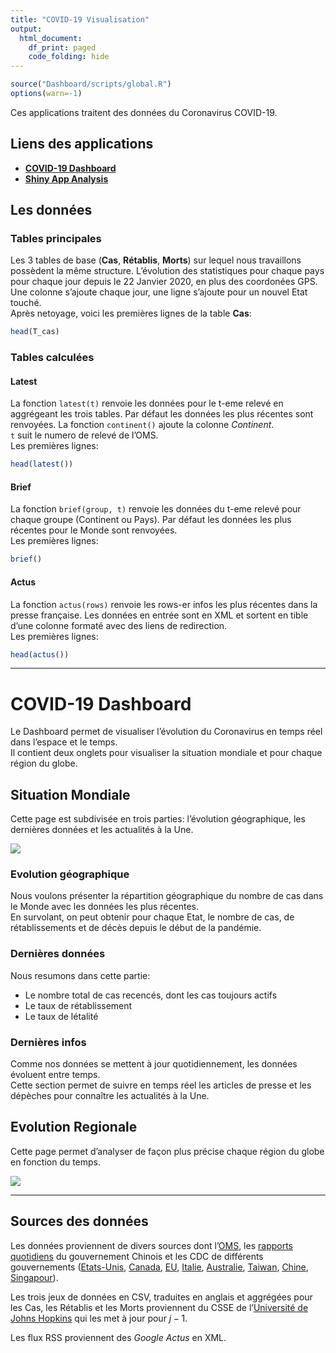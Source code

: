 ```yaml
---
title: "COVID-19 Visualisation"
output:
  html_document:
    df_print: paged
    code_folding: hide
---
```


```r
source("Dashboard/scripts/global.R")
options(warn=-1)
```

Ces applications traitent des données du Coronavirus COVID-19.  

## Liens des applications
- [**COVID-19 Dashboard**](https://lrakotoson.shinyapps.io/Covid-19/)
- [**Shiny App Analysis**]()

## Les données
### Tables principales
Les 3 tables de base (**Cas**, **Rétablis**, **Morts**) sur lequel nous travaillons possèdent la même structure. L'évolution des statistiques pour chaque pays pour chaque jour depuis le 22 Janvier 2020, en plus des coordonées GPS.  
Une colonne s'ajoute chaque jour, une ligne s'ajoute pour un nouvel Etat touché.  
Après netoyage, voici les premières lignes de la table **Cas**:
```r
head(T_cas)
```

### Tables calculées
#### Latest
La fonction `latest(t)` renvoie les données pour le t-eme relevé en aggrégeant les trois tables. Par défaut les données les plus récentes sont renvoyées. La fonction `continent()` ajoute la colonne *Continent*.  
`t` suit le numero de relevé de l'OMS.  
Les premières lignes:
```r
head(latest())
```


#### Brief  
La fonction `brief(group, t)` renvoie les données du t-eme relevé pour chaque groupe (Continent ou Pays). Par défaut les données les plus récentes pour le Monde sont renvoyées.  
Les premières lignes:
```r
brief()
```

#### Actus
La fonction `actus(rows)` renvoie les rows-er infos les plus récentes dans la presse française. Les données en entrée sont en XML et sortent en tible d'une colonne formaté avec des liens de redirection.  
Les premières lignes:
```r
head(actus())
```

<hr>

# COVID-19 Dashboard
Le Dashboard permet de visualiser l'évolution du Coronavirus en temps réel dans l'espace et le temps.  
Il contient deux onglets pour visualiser la situation mondiale et pour chaque région du globe.

## Situation Mondiale
Cette page est subdivisée en trois parties: l'évolution géographique, les dernières données et les actualités à la Une.

<div align="center">
<img src="assets/SituationMondiale.png">
</div>

### Evolution géographique
Nous voulons présenter la répartition géographique du nombre de cas dans le Monde avec les données les plus récentes.  
En survolant, on peut obtenir pour chaque Etat, le nombre de cas, de rétablissements et de décès depuis le début de la pandémie.

### Dernières données
Nous resumons dans cette partie:

- Le nombre total de cas recencés, dont les cas toujours actifs
- Le taux de rétablissement
- Le taux de létalité

### Dernières infos
Comme nos données se mettent à jour quotidiennement, les données évoluent entre temps.  
Cette section permet de suivre en temps réel les articles de presse et les dépèches pour connaître les actualités à la Une.

## Evolution Regionale
Cette page permet d'analyser de façon plus précise chaque région du globe en fonction du temps.

<div align="center">
<img src="assets/EvolutionRegionale.png">
</div>


<hr>

## Sources des données
Les données proviennent de divers sources dont l'[OMS](https://www.who.int/emergencies/diseases/novel-coronavirus-2019/situation-reports/), 
les [rapports quotidiens](http://www.nhc.gov.cn/yjb/pzhgli/new_list.shtml) 
du gouvernement Chinois et les CDC de différents gouvernements ([Etats-Unis](https://www.cdc.gov/coronavirus/2019-ncov/index.html), 
[Canada](https://www.canada.ca/en/public-health/services/diseases/coronavirus.html), 
[EU](https://www.ecdc.europa.eu/en/geographical-distribution-2019-ncov-cases), 
[Italie](http://www.salute.gov.it/nuovocoronavirus), 
[Australie](https://www.health.gov.au/news/coronavirus-update-at-a-glance), 
[Taiwan](https://sites.google.com/cdc.gov.tw/2019ncov/taiwan?authuser=0), 
[Chine](http://weekly.chinacdc.cn/news/TrackingtheEpidemic.htm), 
[Singapour](https://www.moh.gov.sg/covid-19)).

Les trois jeux de données en CSV, traduites en anglais et aggrégées pour les Cas, les Rétablis et les Morts proviennent du CSSE de l'[Université de Johns Hopkins](https://systems.jhu.edu/) qui les met à jour pour $j-1$.

Les flux RSS proviennent des *Google Actus* en XML.